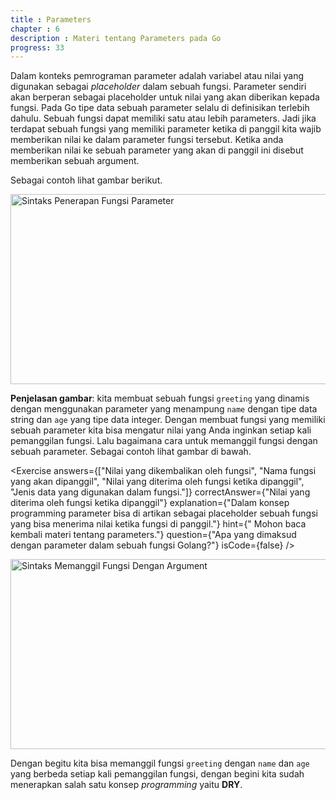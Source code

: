 ```yaml
---
title : Parameters
chapter : 6
description : Materi tentang Parameters pada Go
progress: 33
---
```


Dalam konteks pemrograman parameter adalah variabel atau nilai yang 
digunakan sebagai *placeholder* dalam sebuah fungsi. Parameter sendiri 
akan berperan sebagai placeholder untuk nilai yang akan diberikan kepada 
fungsi. Pada Go tipe data sebuah parameter selalu di definisikan 
terlebih dahulu. Sebuah fungsi dapat memiliki satu atau lebih parameters. 
Jadi jika terdapat sebuah fungsi yang memiliki parameter ketika di panggil 
kita wajib memberikan nilai ke dalam parameter fungsi tersebut. Ketika 
anda memberikan nilai ke sebuah parameter yang akan di panggil ini 
disebut memberikan sebuah argument. 

Sebagai contoh lihat gambar berikut.

<Image
  src="/content/bab-6-3.webp"
  width="618"
  height="304"
  alt="Sintaks Penerapan Fungsi Parameter"
/>

**Penjelasan gambar**: kita membuat sebuah fungsi `greeting` yang dinamis 
dengan menggunakan parameter yang menampung `name` dengan tipe 
data string dan `age` yang tipe data integer. Dengan membuat fungsi yang 
memiliki sebuah parameter kita bisa mengatur nilai yang Anda inginkan 
setiap kali pemanggilan fungsi. Lalu bagaimana cara untuk memanggil 
fungsi dengan sebuah parameter. Sebagai contoh lihat gambar di bawah.

<Exercise 
  answers={["Nilai yang dikembalikan oleh fungsi", "Nama fungsi yang akan dipanggil", "Nilai yang diterima oleh fungsi ketika dipanggil", "Jenis data yang digunakan dalam fungsi."]}
  correctAnswer={"Nilai yang diterima oleh fungsi ketika dipanggil"}
  explanation={"Dalam konsep programming parameter bisa di artikan sebagai placeholder sebuah fungsi yang bisa menerima nilai ketika fungsi di panggil."}
  hint={" Mohon baca kembali materi tentang parameters."}
  question={"Apa yang dimaksud dengan parameter dalam sebuah fungsi Golang?"}
  isCode={false}
/>


<Image
  src="/content/bab-6-4.webp"
  width="618"
  height="304"
  alt="Sintaks Memanggil Fungsi Dengan Argument"
/>

Dengan begitu kita bisa memanggil fungsi `greeting` dengan `name` dan 
`age` yang berbeda setiap kali pemanggilan fungsi, dengan begini kita 
sudah menerapkan salah satu konsep _programming_ yaitu **DRY**.

